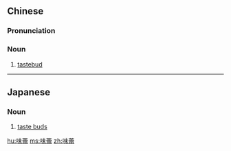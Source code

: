==Chinese==
{{zh-forms}}

===Pronunciation===
{{zh-pron
|m=wèilěi
|cat=n
}}

===Noun===
{{zh-noun}}

# [[tastebud]]

----

==Japanese==
{{ja-kanjitab|み|らい|yomi=on}}

===Noun===
{{ja-noun|みらい}}
# [[taste buds]]

[[hu:味蕾]]
[[ms:味蕾]]
[[zh:味蕾]]